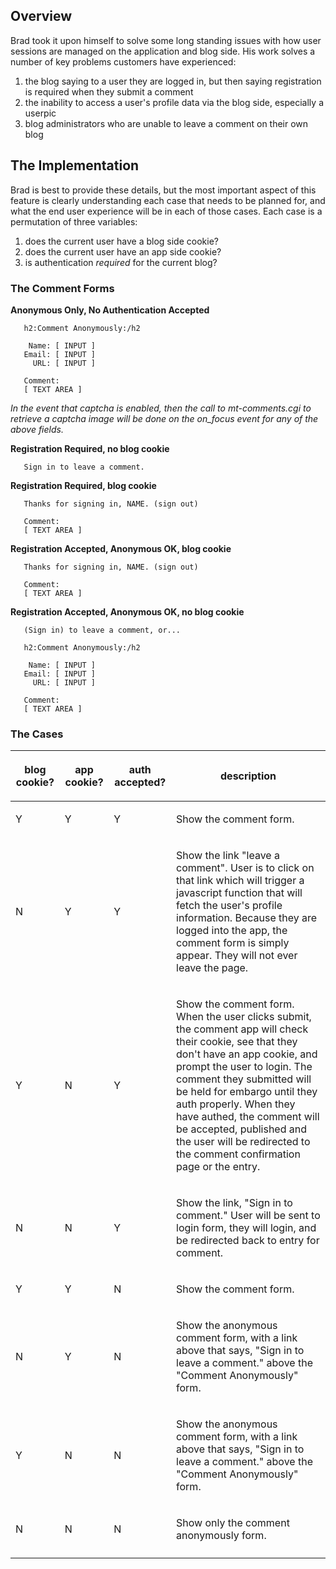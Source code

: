 == Overview ==

Brad took it upon himself to solve some long standing issues with how user sessions are managed on the application and blog side. His work solves a number of key problems customers have experienced:

# the blog saying to a user they are logged in, but then saying registration is required when they submit a comment
# the inability to access a user's profile data via the blog side, especially a userpic
# blog administrators who are unable to leave a comment on their own blog

== The Implementation ==

Brad is best to provide these details, but the most important aspect of this feature is clearly understanding each case that needs to be planned for, and what the end user experience will be in each of those cases. Each case is a permutation of three variables:

# does the current user have a blog side cookie?
# does the current user have an app side cookie?
# is authentication ''required'' for the current blog?

=== The Comment Forms ===

'''Anonymous Only, No Authentication Accepted'''

    h2:Comment Anonymously:/h2
    
     Name: [ INPUT ]
    Email: [ INPUT ]
      URL: [ INPUT ]
    
    Comment:
    [ TEXT AREA ]

''In the event that captcha is enabled, then the call to mt-comments.cgi to retrieve a captcha image will be done on the on_focus event for any of the above fields.''

'''Registration Required, no blog cookie'''

    Sign in to leave a comment.

'''Registration Required, blog cookie'''

    Thanks for signing in, NAME. (sign out)

    Comment:
    [ TEXT AREA ]

'''Registration Accepted, Anonymous OK, blog cookie'''

    Thanks for signing in, NAME. (sign out)

    Comment:
    [ TEXT AREA ]

'''Registration Accepted, Anonymous OK, no blog cookie'''

    (Sign in) to leave a comment, or...
    
    h2:Comment Anonymously:/h2
    
     Name: [ INPUT ]
    Email: [ INPUT ]
      URL: [ INPUT ]
    
    Comment:
    [ TEXT AREA ]

=== The Cases ===

{| border="1" cellspacing="0" cellpadding="5" align="center"
! blog cookie?
! app cookie?
! auth accepted?
! description
|- 
| Y
| Y
| Y 
| Show the comment form. 
|- 
| N
| Y
| Y 
| Show the link "leave a comment". User is to click on that link which will trigger a javascript function that will fetch the user's profile information. Because they are logged into the app, the comment form is simply appear. They will not ever leave the page.
|- 
| Y
| N
| Y 
| Show the comment form. When the user clicks submit, the comment app will check their cookie, see that they don't have an app cookie, and prompt the user to login. The comment they submitted will be held for embargo until they auth properly. When they have authed, the comment will be accepted, published and the user will be redirected to the comment confirmation page or the entry.
|- 
| N
| N
| Y 
| Show the link, "Sign in to comment." User will be sent to login form, they will login, and be redirected back to entry for comment.
|- 
| Y
| Y
| N 
| Show the comment form.
|- 
| N
| Y
| N 
| Show the anonymous comment form, with a link above that says, "Sign in to leave a comment." above the "Comment Anonymously" form.
|- 
| Y
| N
| N 
| Show the anonymous comment form, with a link above that says, "Sign in to leave a comment." above the "Comment Anonymously" form.
|- 
| N
| N
| N 
| Show only the comment anonymously form.
|-
|}